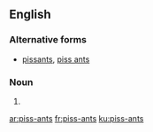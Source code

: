 ==English==

===Alternative forms===
* [[pissants]], [[piss ants]]

===Noun===
{{head|en|noun plural form}}

#{{plural of|piss-ant|lang=en}}

[[ar:piss-ants]]
[[fr:piss-ants]]
[[ku:piss-ants]]